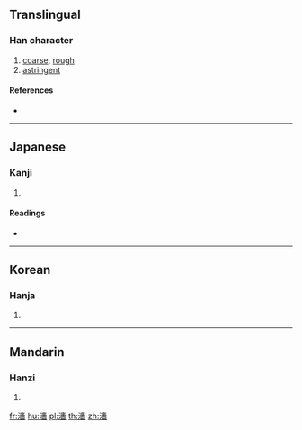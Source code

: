 {{also|澀}}
==Translingual==

===Han character===
{{Han char|rn=85|rad=水|as=15|sn=18|four=|canj=EDOW|ids=⿰氵⿱來⿱一回}}

# [[coarse]], [[rough]]
# [[astringent]]

====References====
* {{Han ref|kx=0659.140|dkj=18610|dj=1069.090|hdz=31777.070|uh=7012|ud=28690}}

----

==Japanese==

===Kanji===
{{ja-kanji|grade=|rs=水15}}

# {{defn|lang=ja|sort=水15}}

====Readings====
* {{ja-readings|on=[[しょく]] (shoku)|kun=[[しぶる]] (shiburu)}}

----

==Korean==

===Hanja===
{{ko-hanja|hangeul=색|eumhun=|rv=saek|mr=saek|y=sayk}}

# {{defn|lang=ko|sort=水15}}

----

==Mandarin==

===Hanzi===
{{cmn-hanzi|pin=[[qìn]] ([[qin4]]), [[sè]] ([[se4]])|wg=ch'in<sup>4</sup>, se<sup>4</sup>}}

# {{defn|lang=cmn|sort=水15}}

[[fr:瀒]]
[[hu:瀒]]
[[pl:瀒]]
[[th:瀒]]
[[zh:瀒]]